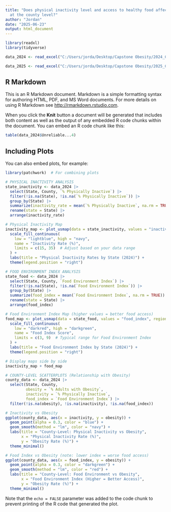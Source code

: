 ```yaml
---
title: "Does physical inactivity level and access to healthy food affect obesity rate
  at the county level?"
author: "Jordan"
date: "2025-06-23"
output: html_document
---
```


```r
library(readxl)
library(tidyverse)

data_2024 <- read_excel("C:/Users/jorda/Desktop/Capstone Obesity/2024_CHRD.xlsx", sheet = "Select Measure Data", skip = 1)

data_2025 <- read_excel("C:/Users/jorda/Desktop/Capstone Obesity/2025_CHRD.xlsx", sheet = "Select Measure Data", skip = 1)
```

## R Markdown

This is an R Markdown document. Markdown is a simple formatting syntax for authoring HTML, PDF, and MS Word documents. For more details on using R Markdown see <http://rmarkdown.rstudio.com>.

When you click the **Knit** button a document will be generated that includes both content as well as the output of any embedded R code chunks within the document. You can embed an R code chunk like this:

```r
table(data_2024$Unreliable...4)
```

## Including Plots

You can also embed plots, for example:

```r
library(patchwork)  # For combining plots

# PHYSICAL INACTIVITY ANALYSIS
state_inactivity <- data_2024 |> 
  select(State, County, `% Physically Inactive`) |> 
  filter(!is.na(State), !is.na(`% Physically Inactive`)) |> 
  group_by(State) |> 
  summarize(inactivity_rate = mean(`% Physically Inactive`, na.rm = TRUE)) |> 
  rename(state = State) |> 
  arrange(inactivity_rate)

# Physical Inactivity Map
inactivity_map <- plot_usmap(data = state_inactivity, values = "inactivity_rate", regions = "states") +
  scale_fill_continuous(
    low = "lightblue", high = "navy",
    name = "Inactivity Rate (%)",
    limits = c(15, 35)  # Adjust based on your data range
  ) +
  labs(title = "Physical Inactivity Rates by State (2024)") +
  theme(legend.position = "right")

# FOOD ENVIRONMENT INDEX ANALYSIS
state_food <- data_2024 |> 
  select(State, County, `Food Environment Index`) |> 
  filter(!is.na(State), !is.na(`Food Environment Index`)) |> 
  group_by(State) |> 
  summarize(food_index = mean(`Food Environment Index`, na.rm = TRUE)) |> 
  rename(state = State) |> 
  arrange(food_index)

# Food Environment Index Map (higher values = better food access)
food_map <- plot_usmap(data = state_food, values = "food_index", regions = "states") +
  scale_fill_continuous(
    low = "darkred", high = "darkgreen",
    name = "Food Index Score",
    limits = c(3, 9)  # Typical range for Food Environment Index
  ) +
  labs(title = "Food Environment Index by State (2024)") +
  theme(legend.position = "right")

# Display maps side by side
inactivity_map + food_map

# COUNTY-LEVEL SCATTERPLOTS (Relationship with Obesity)
county_data <- data_2024 |> 
  select(State, County, 
         obesity = `% Adults with Obesity`,
         inactivity = `% Physically Inactive`,
         food_index = `Food Environment Index`) |> 
  filter(!is.na(obesity), !is.na(inactivity), !is.na(food_index))

# Inactivity vs Obesity
ggplot(county_data, aes(x = inactivity, y = obesity)) +
  geom_point(alpha = 0.3, color = "blue") +
  geom_smooth(method = "lm", color = "navy") +
  labs(title = "County-Level: Physical Inactivity vs Obesity",
       x = "Physical Inactivity Rate (%)",
       y = "Obesity Rate (%)") +
  theme_minimal()

# Food Index vs Obesity (note: lower index = worse food access)
ggplot(county_data, aes(x = food_index, y = obesity)) +
  geom_point(alpha = 0.3, color = "darkgreen") +
  geom_smooth(method = "lm", color = "red") +
  labs(title = "County-Level: Food Environment vs Obesity",
       x = "Food Environment Index (Higher = Better Access)",
       y = "Obesity Rate (%)") +
  theme_minimal()
```

Note that the `echo = FALSE` parameter was added to the code chunk to prevent printing of the R code that generated the plot.
